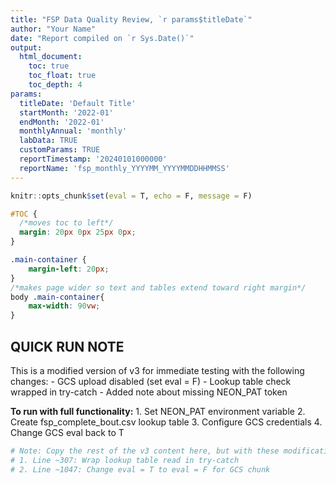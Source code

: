 ---
title: "FSP Data Quality Review, `r params$titleDate`"
author: "Your Name"
date: "Report compiled on `r Sys.Date()`"
output: 
  html_document:
    toc: true
    toc_float: true
    toc_depth: 4
params:
  titleDate: 'Default Title' 
  startMonth: '2022-01'
  endMonth: '2022-01'
  monthlyAnnual: 'monthly'
  labData: TRUE
  customParams: TRUE
  reportTimestamp: '20240101000000'
  reportName: 'fsp_monthly_YYYYMM_YYYYMMDDHHMMSS'
---

```{r setup, include=FALSE}
knitr::opts_chunk$set(eval = T, echo = F, message = F)
```

```{css toc-content, echo = FALSE}
#TOC {
  /*moves toc to left*/
  margin: 20px 0px 25px 0px;
}

.main-container {
    margin-left: 20px;
}
/*makes page wider so text and tables extend toward right margin*/ 
body .main-container{
    max-width: 90vw;
}
```

## QUICK RUN NOTE

This is a modified version of v3 for immediate testing with the following changes:
- GCS upload disabled (set eval = F)
- Lookup table check wrapped in try-catch
- Added note about missing NEON_PAT token

**To run with full functionality:**
1. Set NEON_PAT environment variable
2. Create fsp_complete_bout.csv lookup table
3. Configure GCS credentials
4. Change GCS eval back to T

```{r load packages and data, echo=FALSE, message=FALSE}
# Note: Copy the rest of the v3 content here, but with these modifications:
# 1. Line ~307: Wrap lookup table read in try-catch
# 2. Line ~1047: Change eval = T to eval = F for GCS chunk
```